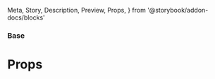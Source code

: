   Meta,
  Story,
  Description,
  Preview,
  Props,
} from '@storybook/addon-docs/blocks'



<Meta title="Miscellaneous/Lightbox" />

### Base

<Preview>
  <Story name="Base">
    <LightBoxContainer mainSrc="https://picsum.photos/300" isOpen={false} />
  </Story>
</Preview>

# Props

<Props of={LightBoxContainer} />
